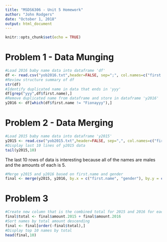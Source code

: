 ```yaml
---
title: "MSDS6306 - Unit 5 Homework"
author: "John Rodgers"
date: "October 1, 2018"
output: html_document
---
```


```r
knitr::opts_chunk$set(echo = TRUE)
```

# Problem 1 - Data Munging

```r
#Load 2016 baby name data into dataframe 'df'
df <- read.csv("yob2016.txt",header=FALSE, sep=";", col.names=c("first.name","gender","amount.2016"))
#Review structure summary of df
str(df)
#Identify duplicated name in data that ends in 'yyy'
df[grep("yyy",df$first.name),]
#Remove duplicated name from dataframe and store in dataframe 'y2016'
y2016 <- df[which(df$first.name != "Fionayyy"),]
```

# Problem 2 - Data Merging

```r
#Load 2015 baby name data into dataframe 'y2015'
y2015 <- read.csv("yob2015.txt",header=FALSE, sep=",", col.names=c("first.name","gender","amount.2015"))
#Display last 10 lines of y2015 data
tail(y2015,10)
```

The last 10 rows of data is interesting because all of the names are males and the amounts of each is 5.

```r
#Merge y2015 and y2016 based on first.name and gender
final <- merge(y2015, y2016, by.x = c("first.name", "gender"), by.y = c("first.name", "gender"))
```

# Problem 3

```r
#Create new column that is the combined total for 2015 and 2016 for each name
final$total <- final$amount.2015 + final$amount.2016
#Sort names by total amount descending
final <- final[order(-final$total),]
#Display top 10 names by total
head(final,10)
```
